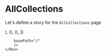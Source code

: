 
<Meta title="Pages|AllCollections" component={AllCollections}/>


# AllCollections
Let's define a story for the `AllCollections` page

<Preview>
  <Story name="AllCollections page">
    <Box sx={{margin: "0 auto", width: "fit-content"}}>
        <AllCollections 
        CollectionsBoxes={[
            (<Collection
                link={{url: "/", external: true}}
                id={"1"}
                icon={"https://picsum.photos/536/354"}
                isFollowing={true}
                displayUsername={"@mantarai@app.net.moodle.net"}
                name={"mantarai"}
                summary={"After longtime I made a design for Uplabs Music player design challenge. i hope you all like this. if you like my design dont forgot to Vote in Uplabs ( 25 June ). Vote Here "}
                totalResources={12}
            />),
           (<Collection
                link={{url: "/", external: true}}
                id={"1"}
                icon={"https://files.mastodon.social/accounts/headers/001/105/637/original/6da7b224d62ebeb5.png"}
                name={"mantarai"}
                isFollowing={false}
                displayUsername={"@mantarai@app.net.moodle.net"}
                summary={"After longtime I made a design for Uplabs Music player design challenge. i hope you all like this. if you like my design dont forgot to Vote in Uplabs ( 25 June ). Vote Here "}
                totalResources={12}
            />),
            (<Collection
                link={{url: "/", external: true}}
                id={"1"}
                icon={"https://files.mastodon.social/accounts/headers/001/105/637/original/6da7b224d62ebeb5.png"}
                name={"mantarai"}
                isFollowing={true}
                displayUsername={"@mantarai@app.net.moodle.net"}
                summary={"After longtime I made a design for Uplabs Music player design challenge. i hope you all like this. if you like my design dont forgot to Vote in Uplabs ( 25 June ). Vote Here "}
                totalResources={12}
            />),
        ]}
       
        basePath="/"
        />
    </Box>
  </Story>
</Preview>


